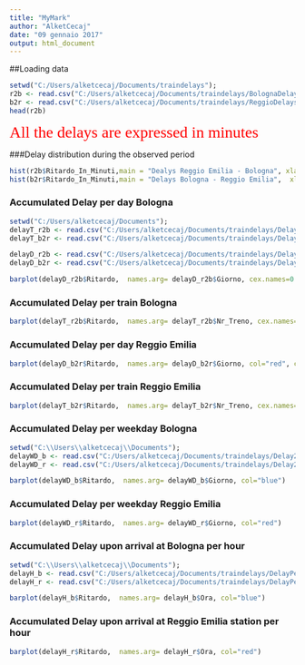 ```yaml
---
title: "MyMark"
author: "AlketCecaj"
date: "09 gennaio 2017"
output: html_document
---
```


##Loading data
```r
setwd("C:/Users/alketcecaj/Documents/traindelays");
r2b <- read.csv("C:/Users/alketcecaj/Documents/traindelays/BolognaDelays.csv", sep = "\t", T )
b2r <- read.csv("C:/Users/alketcecaj/Documents/traindelays/ReggioDelays.csv", sep = "\t", T )
head(r2b)
```
<span style="color:red; font-family:Georgia; font-size:2em;">All the delays are expressed in minutes</span>

###Delay distribution during the observed period

```r

hist(r2b$Ritardo_In_Minuti,main = "Dealys Reggio Emilia - Bologna", xlab="Delay", breaks = 20)
hist(b2r$Ritardo_In_Minuti,main = "Delays Bologna - Reggio Emilia",  xlab="Delay",breaks = 20)
```

### Accumulated Delay per day Bologna

```r
setwd("C:/Users/alketcecaj/Documents");
delayT_r2b <- read.csv("C:/Users/alketcecaj/Documents/traindelays/Delay2Train_BolognaDelays.csv", sep = "\t", T )
delayT_b2r <- read.csv("C:/Users/alketcecaj/Documents/traindelays/Delay2Train_ReggioDelays.csv", sep = "\t", T )

delayD_r2b <- read.csv("C:/Users/alketcecaj/Documents/traindelays/Delay2Day_BolognaDelays.csv", sep = "\t", T )
delayD_b2r <- read.csv("C:/Users/alketcecaj/Documents/traindelays/Delay2Day_ReggioDelays.csv", sep = "\t", T )

barplot(delayD_r2b$Ritardo,  names.arg= delayD_r2b$Giorno, cex.names=0.8,col="blue", las=2)

```

### Accumulated Delay per train Bologna

```r
barplot(delayT_r2b$Ritardo,  names.arg= delayT_r2b$Nr_Treno, cex.names=0.8,col="blue", las = 2)

```

### Accumulated Delay per day Reggio Emilia

```r
barplot(delayD_b2r$Ritardo,  names.arg= delayD_b2r$Giorno, col="red", cex.names=0.8,las = 2)

```

### Accumulated Delay per train Reggio Emilia

```r
barplot(delayT_b2r$Ritardo,  names.arg= delayT_b2r$Nr_Treno, cex.names=0.8,col="red", las = 2)

```

### Accumulated Delay per weekday Bologna

```r
setwd("C:\\Users\\alketcecaj\\Documents");
delayWD_b <- read.csv("C:/Users/alketcecaj/Documents/traindelays/Delay2WeekDay_BolognaDelays.csv", sep = "\t", T )
delayWD_r <- read.csv("C:/Users/alketcecaj/Documents/traindelays/Delay2WeekDay_ReggioDelays.csv", sep = "\t", T )

barplot(delayWD_b$Ritardo,  names.arg= delayWD_b$Giorno, col="blue")

```

### Accumulated Delay per weekday Reggio Emilia

```r
barplot(delayWD_r$Ritardo,  names.arg= delayWD_r$Giorno, col="red")

```

### Accumulated Delay upon arrival at Bologna per hour

```r
setwd("C:\\Users\\alketcecaj\\Documents");
delayH_b <- read.csv("C:/Users/alketcecaj/Documents/traindelays/DelayPerHour_BolognaDelays.csv", sep = "\t", T )
delayH_r <- read.csv("C:/Users/alketcecaj/Documents/traindelays/DelayPerHour_ReggioDelays.csv", sep = "\t", T )

barplot(delayH_b$Ritardo,  names.arg= delayH_b$Ora, col="blue")

```

### Accumulated Delay upon arrival at Reggio Emilia station per hour

```r
barplot(delayH_r$Ritardo,  names.arg= delayH_r$Ora, col="red")

```